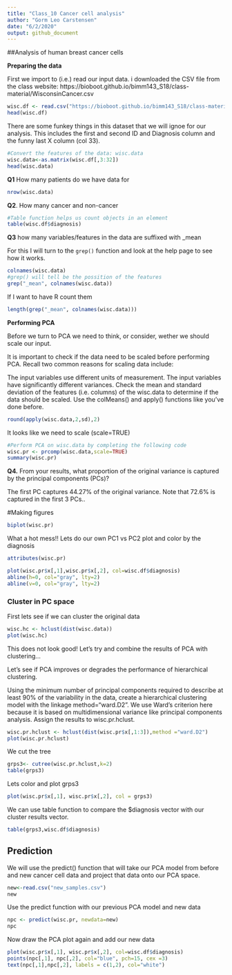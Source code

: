 ```yaml
---
title: "Class_10 Cancer cell analysis"
author: "Gorm Leo Carstensen"
date: "6/2/2020"
output: github_document
---
```

##Analysis of human breast cancer cells

**Preparing the data**

First we import to (i.e.) read our input data. i downloaded the CSV file from the class website: https://bioboot.github.io/bimm143_S18/class-material/WisconsinCancer.csv

```r
wisc.df <- read.csv("https://bioboot.github.io/bimm143_S18/class-material/WisconsinCancer.csv")
head(wisc.df)
```

There are some funkey things in this dataset that we will ignoe for our analysis. This includes the first and second ID and Diagnosis column and the funny last X column (col 33).

```r
#Convert the features of the data: wisc.data
wisc.data<-as.matrix(wisc.df[,3:32])
head(wisc.data)
```

**Q1** How many patients do we have data for

```r
nrow(wisc.data)
```

**Q2**. How many cancer and non-cancer

```r
#Table function helps us count objects in an element
table(wisc.df$diagnosis)
```

**Q3** how many variables/features in the data are suffixed with _mean

For this I will turn to the `grep()` function and look at the help page to see how it works.


```r
colnames(wisc.data)
#grep() will tell be the possition of the features
grep("_mean", colnames(wisc.data))

```

If I want to have R count them

```r
length(grep("_mean", colnames(wisc.data)))
```


**Performing PCA**

Before we turn to PCA we need to think, or consider, wether we should scale our input.

It is important to check if the data need to be scaled before performing PCA. Recall two common reasons for scaling data include:

The input variables use different units of measurement.
The input variables have significantly different variances.
Check the mean and standard deviation of the features (i.e. columns) of the wisc.data to determine if the data should be scaled. Use the colMeans() and apply() functions like you’ve done before.

```r
round(apply(wisc.data,2,sd),2)
```

It looks like we need to scale (scale=TRUE)
```r
#Perform PCA on wisc.data by completing the following code
wisc.pr <- prcomp(wisc.data,scale=TRUE)
summary(wisc.pr)
```

**Q4.** From your results, what proportion of the original variance is captured by the principal components (PCs)?

The first PC captures 44.27% of the original variance. Note that 72.6% is captured in the first 3 PCs.. 

#Making figures
```r
biplot(wisc.pr)
```

What a hot mess!!
Lets do our own PC1 vs PC2 plot and color by the diagnosis

```r
attributes(wisc.pr)
```

```r
plot(wisc.pr$x[,1],wisc.pr$x[,2], col=wisc.df$diagnosis)
abline(h=0, col="gray", lty=2)
abline(v=0, col="gray", lty=2)

```

### Cluster in PC space 

First lets see if we can cluster the original data

```r
wisc.hc <- hclust(dist(wisc.data))
plot(wisc.hc)
```

This does not look good! Let's try and combine the results of PCA with clustering...

Let’s see if PCA improves or degrades the performance of hierarchical clustering.

Using the minimum number of principal components required to describe at least 90% of the variability in the data, create a hierarchical clustering model with the linkage method="ward.D2". We use Ward’s criterion here because it is based on multidimensional variance like principal components analysis. Assign the results to wisc.pr.hclust.


```r
wisc.pr.hclust <- hclust(dist(wisc.pr$x[,1:3]),method ="ward.D2")
plot(wisc.pr.hclust)
```

We cut the tree

```r
grps3<- cutree(wisc.pr.hclust,k=2)
table(grps3)
```

Lets color and plot grps3
```r
plot(wisc.pr$x[,1], wisc.pr$x[,2], col = grps3)
```

We can use table function to compare the $diagnosis vector with our cluster results vector.

```r
table(grps3,wisc.df$diagnosis)
```

##  Prediction

We will use the predict() function that will take our PCA model from before and new cancer cell data and project that data onto our PCA space.

```r
new<-read.csv("new_samples.csv")
new
```

Use the predict function with our previous PCA model and new data

```r
npc <- predict(wisc.pr, newdata=new)
npc
```

Now draw the PCA plot again and add our new data


```r
plot(wisc.pr$x[,1], wisc.pr$x[,2], col=wisc.df$diagnosis)
points(npc[,1], npc[,2], col="blue", pch=15, cex =3)
text(npc[,1],npc[,2], labels = c(1,2), col="white")
```







































